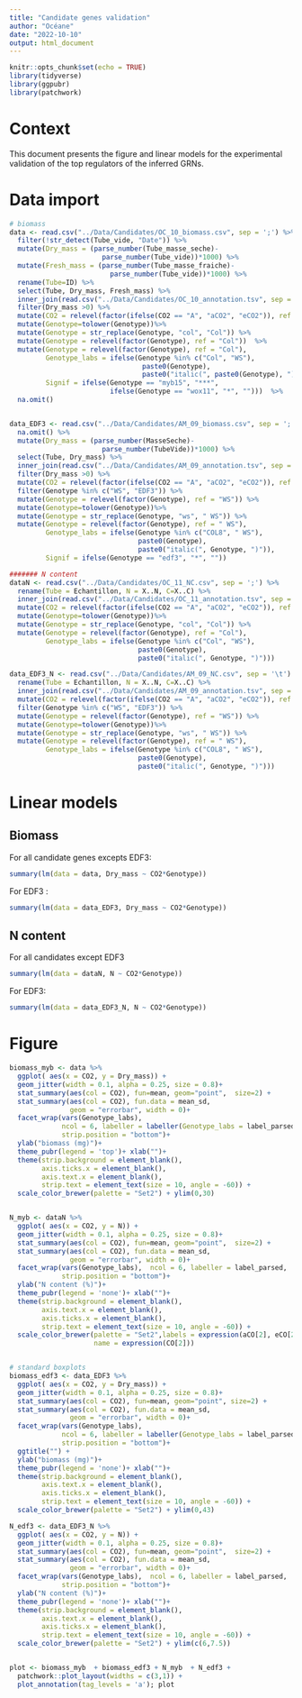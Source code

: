 ```yaml
---
title: "Candidate genes validation"
author: "Océane"
date: "2022-10-10"
output: html_document
---
```


```r
knitr::opts_chunk$set(echo = TRUE)
library(tidyverse)
library(ggpubr)
library(patchwork)
```

# Context

This document presents the figure and linear models for the experimental validation of the top regulators of the inferred GRNs.

# Data import

```r
# biomass
data <- read.csv("../Data/Candidates/OC_10_biomass.csv", sep = ';') %>%
  filter(!str_detect(Tube_vide, "Date")) %>%
  mutate(Dry_mass = (parse_number(Tube_masse_seche)-
                       parse_number(Tube_vide))*1000) %>%
  mutate(Fresh_mass = (parse_number(Tube_masse_fraiche)-
                         parse_number(Tube_vide))*1000) %>%
  rename(Tube=ID) %>%
  select(Tube, Dry_mass, Fresh_mass) %>% 
  inner_join(read.csv("../Data/Candidates/OC_10_annotation.tsv", sep = '\t'), by="Tube") %>%
  filter(Dry_mass >0) %>%
  mutate(CO2 = relevel(factor(ifelse(CO2 == "A", "aCO2", "eCO2")), ref = "aCO2"))%>%
  mutate(Genotype=tolower(Genotype))%>%
  mutate(Genotype = str_replace(Genotype, "col", "Col")) %>%
  mutate(Genotype = relevel(factor(Genotype), ref = "Col"))  %>%
  mutate(Genotype = relevel(factor(Genotype), ref = "Col"),
         Genotype_labs = ifelse(Genotype %in% c("Col", "WS"),
                                 paste0(Genotype), 
                                 paste0("italic(", paste0(Genotype), ")")),
         Signif = ifelse(Genotype == "myb15", "***", 
                         ifelse(Genotype == "wox11", "*", "")))  %>%
  na.omit()


data_EDF3 <- read.csv("../Data/Candidates/AM_09_biomass.csv", sep = ';',   na.strings = "") %>%
  na.omit() %>%
  mutate(Dry_mass = (parse_number(MasseSeche)-
                       parse_number(TubeVide))*1000) %>%
  select(Tube, Dry_mass) %>% 
  inner_join(read.csv("../Data/Candidates/AM_09_annotation.tsv", sep = '\t'), by="Tube") %>%
  filter(Dry_mass >0) %>%
  mutate(CO2 = relevel(factor(ifelse(CO2 == "A", "aCO2", "eCO2")), ref = "aCO2")) %>% 
  filter(Genotype %in% c("WS", "EDF3")) %>%
  mutate(Genotype = relevel(factor(Genotype), ref = "WS")) %>%
  mutate(Genotype=tolower(Genotype))%>%
  mutate(Genotype = str_replace(Genotype, "ws", " WS")) %>%
  mutate(Genotype = relevel(factor(Genotype), ref = " WS"),
         Genotype_labs = ifelse(Genotype %in% c("COL8", " WS"),
                                paste0(Genotype), 
                                paste0("italic(", Genotype, ")")),
         Signif = ifelse(Genotype == "edf3", "*", "")) 

####### N content
dataN <- read.csv("../Data/Candidates/OC_11_NC.csv", sep = ';') %>%
  rename(Tube = Echantillon, N = X..N, C=X..C) %>% 
  inner_join(read.csv("../Data/Candidates/OC_11_annotation.tsv", sep = '\t'), by="Tube") %>%
  mutate(CO2 = relevel(factor(ifelse(CO2 == "A", "aCO2", "eCO2")), ref = "aCO2"))%>%
  mutate(Genotype=tolower(Genotype))%>%
  mutate(Genotype = str_replace(Genotype, "col", "Col")) %>%
  mutate(Genotype = relevel(factor(Genotype), ref = "Col"),
         Genotype_labs = ifelse(Genotype %in% c("Col", "WS"),
                                paste0(Genotype), 
                                paste0("italic(", Genotype, ")"))) 

data_EDF3_N <- read.csv("../Data/Candidates/AM_09_NC.csv", sep = '\t') %>%
  rename(Tube = Echantillon, N = X..N, C=X..C) %>% 
  inner_join(read.csv("../Data/Candidates/AM_09_annotation.tsv", sep = '\t'), by="Tube") %>%
  mutate(CO2 = relevel(factor(ifelse(CO2 == "A", "aCO2", "eCO2")), ref = "aCO2")) %>% 
  filter(Genotype %in% c("WS", "EDF3")) %>%
  mutate(Genotype = relevel(factor(Genotype), ref = "WS")) %>%
  mutate(Genotype=tolower(Genotype))%>%
  mutate(Genotype = str_replace(Genotype, "ws", " WS")) %>%
  mutate(Genotype = relevel(factor(Genotype), ref = " WS"),
         Genotype_labs = ifelse(Genotype %in% c("COL8", " WS"),
                                paste0(Genotype), 
                                paste0("italic(", Genotype, ")"))) 

```

# Linear models

## Biomass 

For all candidate genes excepts EDF3:

```r
summary(lm(data = data, Dry_mass ~ CO2*Genotype))
```
For EDF3 : 

```r
summary(lm(data = data_EDF3, Dry_mass ~ CO2*Genotype))
```
## N content

For all candidates except EDF3

```r
summary(lm(data = dataN, N ~ CO2*Genotype))
```

For EDF3:
```r
summary(lm(data = data_EDF3_N, N ~ CO2*Genotype))
```


# Figure

```r
biomass_myb <- data %>% 
  ggplot( aes(x = CO2, y = Dry_mass)) + 
  geom_jitter(width = 0.1, alpha = 0.25, size = 0.8)+
  stat_summary(aes(col = CO2), fun=mean, geom="point",  size=2) +
  stat_summary(aes(col = CO2), fun.data = mean_sd,  
               geom = "errorbar", width = 0)+
  facet_wrap(vars(Genotype_labs),  
             ncol = 6, labeller = labeller(Genotype_labs = label_parsed), 
             strip.position = "bottom")+
  ylab("biomass (mg)")+
  theme_pubr(legend = 'top')+ xlab("")+
  theme(strip.background = element_blank(),
        axis.ticks.x = element_blank(),
        axis.text.x = element_blank(),
        strip.text = element_text(size = 10, angle = -60)) +
  scale_color_brewer(palette = "Set2") + ylim(0,30)


N_myb <- dataN %>% 
  ggplot( aes(x = CO2, y = N)) + 
  geom_jitter(width = 0.1, alpha = 0.25, size = 0.8)+
  stat_summary(aes(col = CO2), fun=mean, geom="point",  size=2) +
  stat_summary(aes(col = CO2), fun.data = mean_sd,  
               geom = "errorbar", width = 0)+
  facet_wrap(vars(Genotype_labs),  ncol = 6, labeller = label_parsed, 
             strip.position = "bottom")+
  ylab("N content (%)")+
  theme_pubr(legend = 'none')+ xlab("")+
  theme(strip.background = element_blank(), 
        axis.text.x = element_blank(),
        axis.ticks.x = element_blank(),
        strip.text = element_text(size = 10, angle = -60)) +
  scale_color_brewer(palette = "Set2",labels = expression(aCO[2], eCO[2]), 
                     name = expression(CO[2]))


# standard boxplots
biomass_edf3 <- data_EDF3 %>% 
  ggplot( aes(x = CO2, y = Dry_mass)) + 
  geom_jitter(width = 0.1, alpha = 0.25, size = 0.8)+
  stat_summary(aes(col = CO2), fun=mean, geom="point", size=2) +
  stat_summary(aes(col = CO2), fun.data = mean_sd,  
               geom = "errorbar", width = 0)+
  facet_wrap(vars(Genotype_labs),  
             ncol = 6, labeller = labeller(Genotype_labs = label_parsed), 
             strip.position = "bottom")+
  ggtitle("") + 
  ylab("biomass (mg)")+
  theme_pubr(legend = 'none')+ xlab("")+
  theme(strip.background = element_blank(),
        axis.text.x = element_blank(),
        axis.ticks.x = element_blank(),
        strip.text = element_text(size = 10, angle = -60)) +
  scale_color_brewer(palette = "Set2") + ylim(0,43)

N_edf3 <- data_EDF3_N %>% 
  ggplot( aes(x = CO2, y = N)) + 
  geom_jitter(width = 0.1, alpha = 0.25, size = 0.8)+
  stat_summary(aes(col = CO2), fun=mean, geom="point",  size=2) +
  stat_summary(aes(col = CO2), fun.data = mean_sd,  
               geom = "errorbar", width = 0)+
  facet_wrap(vars(Genotype_labs),  ncol = 6, labeller = label_parsed, 
             strip.position = "bottom")+
  ylab("N content (%)")+
  theme_pubr(legend = 'none')+ xlab("")+
  theme(strip.background = element_blank(), 
        axis.text.x = element_blank(),
        axis.ticks.x = element_blank(),
        strip.text = element_text(size = 10, angle = -60)) +
  scale_color_brewer(palette = "Set2") + ylim(c(6,7.5))


plot <- biomass_myb  + biomass_edf3 + N_myb  + N_edf3 + 
  patchwork::plot_layout(widths = c(3,1)) + 
  plot_annotation(tag_levels = 'a'); plot
```



